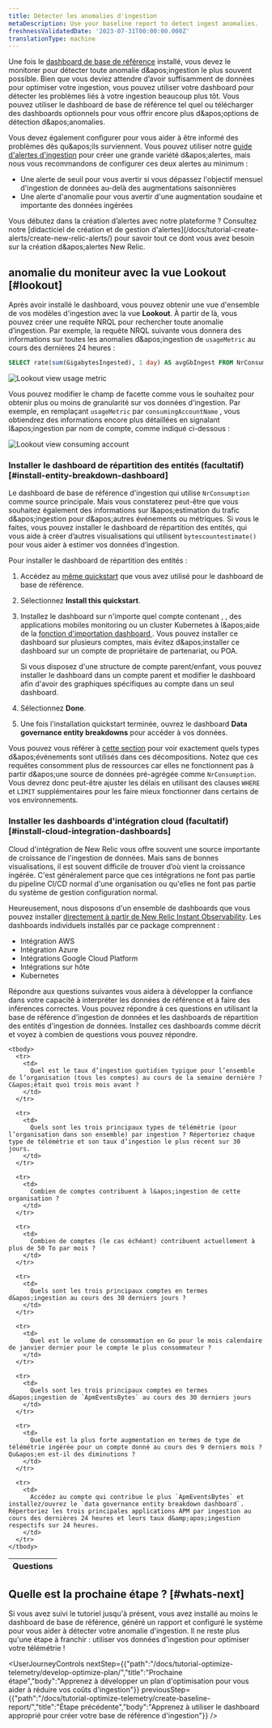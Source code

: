 ```yaml
---
title: Détecter les anomalies d'ingestion
metaDescription: Use your baseline report to detect ingest anomalies.
freshnessValidatedDate: '2023-07-31T00:00:00.000Z'
translationType: machine
---
```


Une fois le [dashboard de base de référence](/docs/tutorial-optimize-telemetry/create-baseline-report/) installé, vous devez le monitorer pour détecter toute anomalie d&amp;apos;ingestion le plus souvent possible. Bien que vous deviez attendre d’avoir suffisamment de données pour optimiser votre ingestion, vous pouvez utiliser votre dashboard pour détecter les problèmes liés à votre ingestion beaucoup plus tôt. Vous pouvez utiliser le dashboard de base de référence tel quel ou télécharger des dashboards optionnels pour vous offrir encore plus d&amp;apos;options de détection d&amp;apos;anomalies.

Vous devez également configurer <InlinePopover type="alerts" />pour vous aider à être informé des problèmes dès qu&amp;apos;ils surviennent. Vous pouvez utiliser notre [guide d&apos;alertes d&apos;ingestion](/docs/accounts/accounts-billing/new-relic-one-pricing-billing/usage-queries-alerts) pour créer une grande variété d&amp;apos;alertes, mais nous vous recommandons de configurer ces deux alertes au minimum :

* Une alerte de seuil pour vous avertir si vous dépassez l&apos;objectif mensuel d&apos;ingestion de données au-delà des augmentations saisonnières
* Une alerte d&apos;anomalie pour vous avertir d&apos;une augmentation soudaine et importante des données ingérées

<Callout variant="tip">
  Vous débutez dans la création d’alertes avec notre plateforme ? Consultez notre [didacticiel de création et de gestion d&apos;alertes](/docs/tutorial-create-alerts/create-new-relic-alerts/) pour savoir tout ce dont vous avez besoin sur la création d&amp;apos;alertes New Relic.
</Callout>

## anomalie du moniteur avec la vue Lookout [#lookout]

Après avoir installé le dashboard, vous pouvez obtenir une vue d&apos;ensemble de vos modèles d&apos;ingestion avec la vue <DNT>**Lookout**</DNT>. À partir de là, vous pouvez créer une requête NRQL pour rechercher toute anomalie d’ingestion. Par exemple, la requête NRQL suivante vous donnera des informations sur toutes les anomalies d&amp;apos;ingestion de `usageMetric` au cours des dernières 24 heures :

```sql
SELECT rate(sum(GigabytesIngested), 1 day) AS avgGbIngest FROM NrConsumption WHERE productLine='DataPlatform' FACET usageMetric 
```

<img src="/images/oma-oe-dg_screenshot-crop_lookout-view-telem-type.webp" alt="Lookout view usage metric" title="Lookout view usage metric" />

Vous pouvez modifier le champ de facette comme vous le souhaitez pour obtenir plus ou moins de granularité sur vos données d&apos;ingestion. Par exemple, en remplaçant `usageMetric` par `consumingAccountName` , vous obtiendrez des informations encore plus détaillées en signalant l&amp;apos;ingestion par nom de compte, comme indiqué ci-dessous :

<img src="/images/oma-oe-dg_screenshot-crop_lookout-view-consuming-account.webp" alt="Lookout view consuming account" title="Lookout view consuming account" />

### Installer le dashboard de répartition des entités (facultatif) [#install-entity-breakdown-dashboard]

Le dashboard de base de référence d&apos;ingestion qui utilise `NrConsumption` comme source principale. Mais vous constaterez peut-être que vous souhaitez également des informations sur l&amp;apos;estimation du trafic d&amp;apos;ingestion pour d&amp;apos;autres événements ou métriques. Si vous le faites, vous pouvez installer le dashboard de répartition des entités, qui vous aide à créer d’autres visualisations qui utilisent `bytescountestimate()` pour vous aider à estimer vos données d’ingestion.

Pour installer le dashboard de répartition des entités :

1. Accédez au [même quickstart](https://onenr.io/0PoR8zpDYQG) que vous avez utilisé pour le dashboard de base de référence.

2. Sélectionnez <DNT>**Install this quickstart**</DNT>.

3. Installez le dashboard sur n&apos;importe quel compte contenant <InlinePopover type="apm" />, <InlinePopover type="browser" />, des applications mobiles monitoring ou un cluster Kubernetes à l&amp;apos;aide de la [fonction d&apos;importation dashboard ](/docs/query-your-data/explore-query-data/dashboards/introduction-dashboards/#dashboards-import). Vous pouvez installer ce dashboard sur plusieurs comptes, mais évitez d&amp;apos;installer ce dashboard sur un compte de propriétaire de partenariat, ou POA.

   <Callout variant="tip">
     Si vous disposez d&apos;une structure de compte parent/enfant, vous pouvez installer le dashboard dans un compte parent et modifier le dashboard afin d&apos;avoir des graphiques spécifiques au compte dans un seul dashboard.
   </Callout>

4. Sélectionnez <DNT>**Done**</DNT>.

5. Une fois l&apos;installation quickstart terminée, ouvrez le dashboard <DNT>**Data governance entity breakdowns**</DNT> pour accéder à vos données.

Vous pouvez vous référer à [cette section](/docs/new-relic-solutions/observability-maturity/operational-efficiency/dg-baselining#understand-nr-consumption-metrics) pour voir exactement quels types d&amp;apos;événements sont utilisés dans ces décompositions. Notez que ces requêtes consomment plus de ressources car elles ne fonctionnent pas à partir d&amp;apos;une source de données pré-agrégée comme `NrConsumption`. Vous devrez donc peut-être ajuster les délais en utilisant des clauses `WHERE` et `LIMIT` supplémentaires pour les faire mieux fonctionner dans certains de vos environnements.

### Installer les dashboards d&apos;intégration cloud (facultatif) [#install-cloud-integration-dashboards]

Cloud d&apos;intégration de New Relic vous offre souvent une source importante de croissance de l&apos;ingestion de données. Mais sans de bonnes visualisations, il est souvent difficile de trouver d’où vient la croissance ingérée. C&apos;est généralement parce que ces intégrations ne font pas partie du pipeline CI/CD normal d&apos;une organisation ou qu&apos;elles ne font pas partie du système de gestion configuration normal.

Heureusement, nous disposons d&apos;un ensemble de dashboards que vous pouvez installer [directement à partir de New Relic Instant Observability](https://onenr.io/0EPwJJO9Ow7). Les dashboards individuels installés par ce package comprennent :

* Intégration AWS
* Intégration Azure
* Intégrations Google Cloud Platform
* Intégrations sur hôte
* Kubernetes

<Collapser id="Exercise" title="Vérification de vos données">
  Répondre aux questions suivantes vous aidera à développer la confiance dans votre capacité à interpréter les données de référence et à faire des inférences correctes. Vous pouvez répondre à ces questions en utilisant la base de référence d&apos;ingestion de données et les dashboards de répartition des entités d&apos;ingestion de données. Installez ces dashboards comme décrit et voyez à combien de questions vous pouvez répondre.

  <table>
    <thead>
      <tr>
        <th>
          Questions
        </th>
      </tr>
    </thead>

    <tbody>
      <tr>
        <td>
          Quel est le taux d’ingestion quotidien typique pour l’ensemble de l’organisation (tous les comptes) au cours de la semaine dernière ? C&apos;était quoi trois mois avant ?
        </td>
      </tr>

      <tr>
        <td>
          Quels sont les trois principaux types de télémétrie (pour l’organisation dans son ensemble) par ingestion ? Répertoriez chaque type de télémétrie et son taux d’ingestion le plus récent sur 30 jours.
        </td>
      </tr>

      <tr>
        <td>
          Combien de comptes contribuent à l&apos;ingestion de cette organisation ?
        </td>
      </tr>

      <tr>
        <td>
          Combien de comptes (le cas échéant) contribuent actuellement à plus de 50 To par mois ?
        </td>
      </tr>

      <tr>
        <td>
          Quels sont les trois principaux comptes en termes d&apos;ingestion au cours des 30 derniers jours ?
        </td>
      </tr>

      <tr>
        <td>
          Quel est le volume de consommation en Go pour le mois calendaire de janvier dernier pour le compte le plus consommateur ?
        </td>
      </tr>

      <tr>
        <td>
          Quels sont les trois principaux comptes en termes d&apos;ingestion de `ApmEventsBytes` au cours des 30 derniers jours
        </td>
      </tr>

      <tr>
        <td>
          Quelle est la plus forte augmentation en termes de type de télémétrie ingérée pour un compte donné au cours des 9 derniers mois ? Qu&apos;en est-il des diminutions ?
        </td>
      </tr>

      <tr>
        <td>
          Accédez au compte qui contribue le plus `ApmEventsBytes` et installez/ouvrez le `data governance entity breakdown dashboard`. Répertoriez les trois principales applications APM par ingestion au cours des dernières 24 heures et leurs taux d&amp;apos;ingestion respectifs sur 24 heures.
        </td>
      </tr>
    </tbody>
  </table>
</Collapser>

## Quelle est la prochaine étape ? [#whats-next]

Si vous avez suivi le tutoriel jusqu&apos;à présent, vous avez installé au moins le dashboard de base de référence, généré un rapport et configuré le système pour vous aider à détecter votre anomalie d&apos;ingestion. Il ne reste plus qu&apos;une étape à franchir : utiliser vos données d&apos;ingestion pour optimiser votre télémétrie !

<UserJourneyControls nextStep={{"path":"/docs/tutorial-optimize-telemetry/develop-optimize-plan/","title":"Prochaine étape","body":"Apprenez à développer un plan d'optimisation pour vous aider à réduire vos coûts d'ingestion"}} previousStep={{"path":"/docs/tutorial-optimize-telemetry/create-baseline-report/","title":"Étape précédente","body":"Apprenez à utiliser le dashboard approprié pour créer votre base de référence d'ingestion"}} />